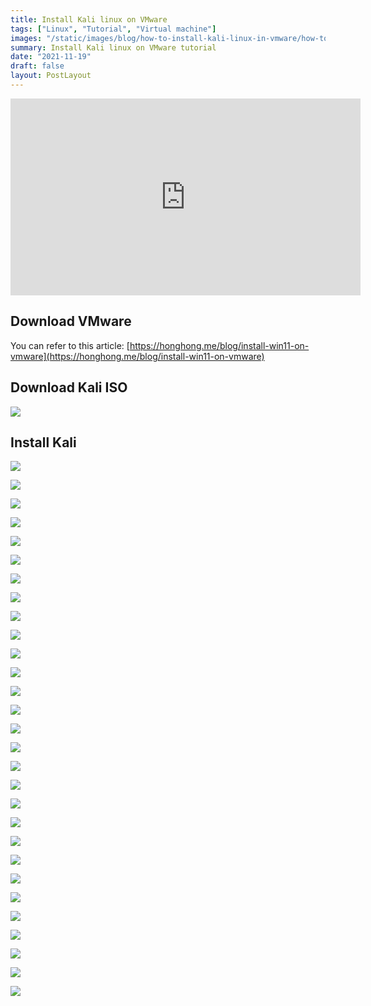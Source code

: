 ```yaml
---
title: Install Kali linux on VMware
tags: ["Linux", "Tutorial", "Virtual machine"]
images: "/static/images/blog/how-to-install-kali-linux-in-vmware/how-to-install-kali-linux-in-vmware-cover.en.webp"
summary: Install Kali linux on VMware tutorial
date: "2021-11-19"
draft: false
layout: PostLayout
---
```


<iframe
    width="560"
    height="315"
    src="https://www.youtube.com/embed/wtrerhdIlw0"
    title="YouTube video player"
    frameBorder="0"
    allow="accelerometer; autoplay; clipboard-write; encrypted-media; gyroscope; picture-in-picture"
    allowFullScreen
></iframe>

## Download VMware

You can refer to this article: [https://honghong.me/blog/install-win11-on-vmware](https://honghong.me/blog/install-win11-on-vmware)

## Download Kali ISO

![](/static/images/blog/how-to-install-kali-linux-in-vmware/how-to-install-kali-linux-in-vmware-1.webp)

## Install Kali

![](/static/images/blog/how-to-install-kali-linux-in-vmware/how-to-install-kali-linux-in-vmware-2.webp)

![](/static/images/blog/how-to-install-kali-linux-in-vmware/how-to-install-kali-linux-in-vmware-3.webp)

![](/static/images/blog/how-to-install-kali-linux-in-vmware/how-to-install-kali-linux-in-vmware-4.webp)

![](/static/images/blog/how-to-install-kali-linux-in-vmware/how-to-install-kali-linux-in-vmware-5.webp)

![](/static/images/blog/how-to-install-kali-linux-in-vmware/how-to-install-kali-linux-in-vmware-6.webp)

![](/static/images/blog/how-to-install-kali-linux-in-vmware/how-to-install-kali-linux-in-vmware-7.webp)

![](/static/images/blog/how-to-install-kali-linux-in-vmware/how-to-install-kali-linux-in-vmware-8.webp)

![](/static/images/blog/how-to-install-kali-linux-in-vmware/how-to-install-kali-linux-in-vmware-9.webp)

![](/static/images/blog/how-to-install-kali-linux-in-vmware/how-to-install-kali-linux-in-vmware-10.webp)

![](/static/images/blog/how-to-install-kali-linux-in-vmware/how-to-install-kali-linux-in-vmware-11.webp)

![](/static/images/blog/how-to-install-kali-linux-in-vmware/how-to-install-kali-linux-in-vmware-12.webp)

![](/static/images/blog/how-to-install-kali-linux-in-vmware/how-to-install-kali-linux-in-vmware-13.webp)

![](/static/images/blog/how-to-install-kali-linux-in-vmware/how-to-install-kali-linux-in-vmware-14.webp)

![](/static/images/blog/how-to-install-kali-linux-in-vmware/how-to-install-kali-linux-in-vmware-15.webp)

![](/static/images/blog/how-to-install-kali-linux-in-vmware/how-to-install-kali-linux-in-vmware-16.webp)

![](/static/images/blog/how-to-install-kali-linux-in-vmware/how-to-install-kali-linux-in-vmware-17.webp)

![](/static/images/blog/how-to-install-kali-linux-in-vmware/how-to-install-kali-linux-in-vmware-18.webp)

![](/static/images/blog/how-to-install-kali-linux-in-vmware/how-to-install-kali-linux-in-vmware-19.webp)

![](/static/images/blog/how-to-install-kali-linux-in-vmware/how-to-install-kali-linux-in-vmware-20.webp)

![](/static/images/blog/how-to-install-kali-linux-in-vmware/how-to-install-kali-linux-in-vmware-21.webp)

![](/static/images/blog/how-to-install-kali-linux-in-vmware/how-to-install-kali-linux-in-vmware-22.webp)

![](/static/images/blog/how-to-install-kali-linux-in-vmware/how-to-install-kali-linux-in-vmware-23.webp)

![](/static/images/blog/how-to-install-kali-linux-in-vmware/how-to-install-kali-linux-in-vmware-24.webp)

![](/static/images/blog/how-to-install-kali-linux-in-vmware/how-to-install-kali-linux-in-vmware-25.webp)

![](/static/images/blog/how-to-install-kali-linux-in-vmware/how-to-install-kali-linux-in-vmware-26.webp)

![](/static/images/blog/how-to-install-kali-linux-in-vmware/how-to-install-kali-linux-in-vmware-27.webp)

![](/static/images/blog/how-to-install-kali-linux-in-vmware/how-to-install-kali-linux-in-vmware-28.webp)

![](/static/images/blog/how-to-install-kali-linux-in-vmware/how-to-install-kali-linux-in-vmware-29.webp)

![](/static/images/blog/how-to-install-kali-linux-in-vmware/how-to-install-kali-linux-in-vmware-30.webp)
